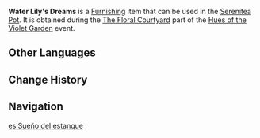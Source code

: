 {{Furnishing Infobox
|id             = 373845
|image          = Item Water Lily's Dreams.png
|category       = Main Flower
|quality        = 3
|description    = A delicate main flower of Liyue. There is still some time to go before it is in full bloom, but it can bring a sweet and lingering dream.
|event          = Hues of the Violet Garden
|source1        = [[Hues of the Violet Garden/The Floral Courtyard|The Floral Courtyard]] event
}}
'''Water Lily's Dreams''' is a [[Furnishing]] item that can be used in the [[Serenitea Pot]]. It is obtained during the [[Hues of the Violet Garden/The Floral Courtyard|The Floral Courtyard]] part of the [[Hues of the Violet Garden]] event.

==Other Languages==
{{Other Languages
|en      = Water Lily's Dreams
|zhs     = 泽芝示梦
|zhs_rm  = Zézhī Shìmèng
|zht     = 澤芝示夢
|zht_rm  = Zézhī Shìmèng
|zh_tl   = 
|ja      = 夢を示す蓮
|ja_rm   = Yume wo Shimesu Hasu{{Assumed}}
|ja_tl   = 
|ko      = 수련의 꿈
|ko_rm   = Suryeon-ui Kkum
|ko_tl   = Water Lily's Dream
|es      = Sueño del estanque
|es_tl   = 
|fr      = Rêve de nénuphar
|fr_tl   = Water Lily's Dream
|ru      = Мечты водяной лилии
|ru_tl   = Water Lily's Dreams
|th      = ดอกบัวสื่อฝัน
|th_rm   = 
|th_tl   = 
|vi      = Giấc Mộng Hoa Sen
|vi_tl   = 
|de      = Traum vom Teich
|de_tl   = 
|id      = Tangkai Pembangun Mimpi
|id_tl   = Dream Building Stem
|pt      = Lírio de Sonho
|pt_tl   = 
|tr      = Göletin Rüyası
|tr_tl   = 
|it      = Sogno di ninfea
|it_tl   = 
}}

==Change History==
{{Change History|2.6}}

==Navigation==
{{Furnishing Navbox/Subsystems|curio}}

[[es:Sueño del estanque]]